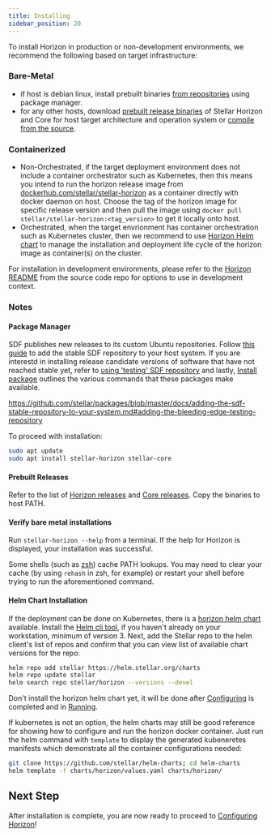 ```yaml
---
title: Installing
sidebar_position: 20
---
```



To install Horizon in production or non-development environments, we recommend the following based on target infrastructure:

### Bare-Metal

- if host is debian linux, install prebuilt binaries [from repositories](#package-manager) using package manager.
- for any other hosts, download [prebuilt release binaries](#prebuilt-releases) of Stellar Horizon and Core for host target architecture and operation system or [compile from the source](https://github.com/stellar/go/blob/master/services/horizon/internal/docs/GUIDE_FOR_DEVELOPERS.md#building-horizon).

### Containerized

- Non-Orchestrated, if the target deployment environment does not include a container orchestrator such as Kubernetes, then this means you intend to run the horizon release image from [dockerhub.com/stellar/stellar-horizon](https://hub.docker.com/r/stellar/stellar-horizon) as a container directly with docker daemon on host. Choose the tag of the horizon image for specific release version and then pull the image using `docker pull stellar/stellar-horizon:<tag_version>` to get it locally onto host.
- Orchestrated, when the target envrionment has container orchestration such as Kubernetes cluster, then we recommend to use [Horizon Helm chart](https://github.com/stellar/helm-charts/tree/main/charts/horizon) to manage the installation and deployment life cycle of the horizon image as container(s) on the cluster.

For installation in development environments, please refer to the [Horizon README](https://github.com/stellar/go/blob/master/services/horizon/README.md#try-it-out) from the source code repo for options to use in development context.

### Notes

#### Package Manager

SDF publishes new releases to its custom Ubuntu repositories. Follow [this guide](https://github.com/stellar/packages/blob/master/docs/adding-the-sdf-stable-repository-to-your-system.md#adding-the-sdf-stable-repository-to-your-system) to add the stable SDF repository to your host system. If you are interestd in installing release candidate versions of software that have not reached stable yet, refer to [using 'testing' SDF repository](https://github.com/stellar/packages/blob/master/docs/adding-the-sdf-stable-repository-to-your-system.md#adding-the-bleeding-edge-testing-repository) and lastly, [Install package](https://github.com/stellar/packages/blob/master/docs/installing-individual-packages.md#installing-individual-packages) outlines the various commands that these packages make available.

https://github.com/stellar/packages/blob/master/docs/adding-the-sdf-stable-repository-to-your-system.md#adding-the-bleeding-edge-testing-repository

To proceed with installation:

<CodeExample>

```bash
sudo apt update
sudo apt install stellar-horizon stellar-core
```

</CodeExample>

#### Prebuilt Releases

Refer to the list of [Horizon releases](https://github.com/stellar/go/releases) and [Core releases](https://github.com/stellar/stellar-core/releases). Copy the binaries to host PATH.

#### Verify bare metal installations

Run `stellar-horizon --help` from a terminal. If the help for Horizon is displayed, your installation was successful.

Some shells (such as [zsh](https://www.zsh.org/)) cache PATH lookups. You may need to clear your cache (by using `rehash` in zsh, for example) or restart your shell before trying to run the aforementioned command.

#### Helm Chart Installation

If the deployment can be done on Kubernetes, there is a [horizon helm chart](https://github.com/stellar/helm-charts/blob/main/charts/horizon) available. Install the [Helm cli tool](https://helm.sh/docs/intro/install/), if you haven't already on your workstation, minimum of version 3. Next, add the Stellar repo to the helm client's list of repos and confirm that you can view list of available chart versions for the repo:

<CodeExample>

```bash
helm repo add stellar https://helm.stellar.org/charts
helm repo update stellar
helm search repo stellar/horizon --versions --devel
```

</CodeExample>

Don't install the horizon helm chart yet, it will be done after [Configuring](./configuring.mdx) is completed and in [Running](./running.mdx).

If kubernetes is not an option, the helm charts may still be good reference for showing how to configure and run the horizon docker container. Just run the helm command with `template` to display the generated kubeneretes manifests which demonstrate all the container configurations needed:

<CodeExample>

```bash
git clone https://github.com/stellar/helm-charts; cd helm-charts
helm template -f charts/horizon/values.yaml charts/horizon/
```

</CodeExample>

## Next Step

After installation is complete, you are now ready to proceed to [Configuring Horizon](./configuring.mdx)!

